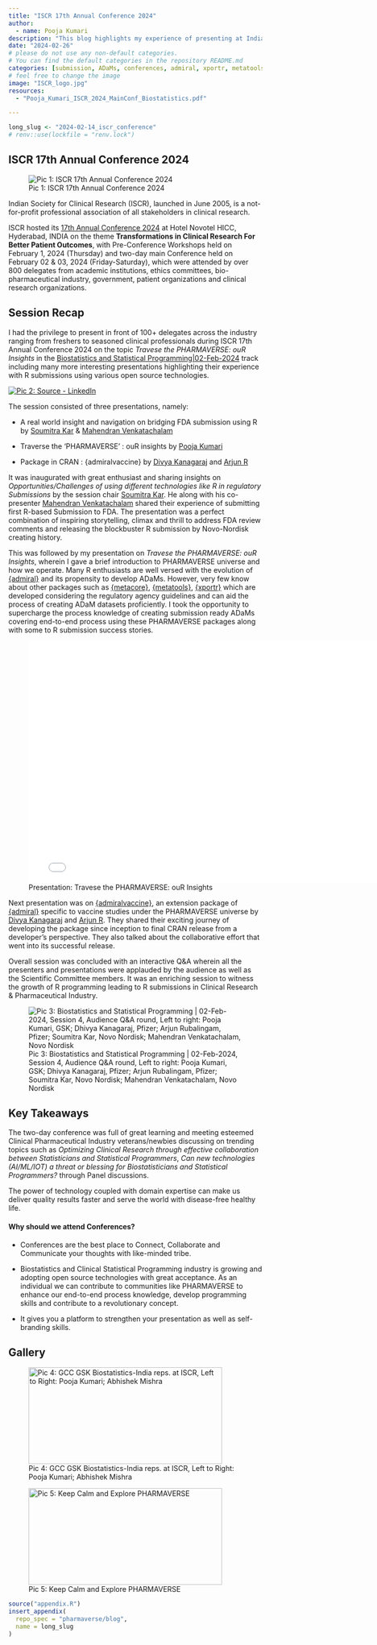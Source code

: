 ```yaml
---
title: "ISCR 17th Annual Conference 2024"
author:
  - name: Pooja Kumari
description: "This blog highlights my experience of presenting at Indian Society for Clinical Research (ISCR) 17th Annual Conference 2024."
date: "2024-02-26"
# please do not use any non-default categories.
# You can find the default categories in the repository README.md
categories: [submission, ADaMs, conferences, admiral, xportr, metatools, metacore]
# feel free to change the image
image: "ISCR_logo.jpg"
resources: 
  - "Pooja_Kumari_ISCR_2024_MainConf_Biostatistics.pdf"

---
```


<!--------------- typical setup ----------------->

```r
long_slug <- "2024-02-14_iscr_conference"
# renv::use(lockfile = "renv.lock")
```

<!--------------- post begins here ----------------->
## ISCR 17th Annual Conference 2024

![Pic 1: ISCR 17th Annual Conference 2024](ISCR.PNG){fig-align="center"}

Indian Society for Clinical Research (ISCR), launched in June 2005, is a not-for-profit professional association of all stakeholders in clinical research. 

ISCR hosted its [17th Annual Conference 2024](https://conference.iscr.org/Default.aspx) at Hotel Novotel HICC, Hyderabad, INDIA on the theme **Transformations in Clinical Research For Better Patient Outcomes**, with Pre-Conference Workshops held on February 1, 2024 (Thursday) and two-day main Conference held on February 02 & 03, 2024 (Friday-Saturday), which were attended by over 800 delegates from academic institutions, ethics committees, bio-pharmaceutical industry, government, patient organizations and clinical research organizations.

## Session Recap

I had the privilege to present in front of 100+ delegates across the industry ranging from freshers to seasoned clinical professionals during ISCR 17th Annual Conference 2024 on the topic *Travese the PHARMAVERSE: ouR Insights* in the [Biostatistics and Statistical Programming|02-Feb-2024](https://conference.iscr.org/Agenda.aspx) track including many more interesting presentations highlighting their experience with R submissions using various open source technologies.

[![Pic 2: Source - LinkedIn](ISCR_session_intro.jpg)](https://www.linkedin.com/feed/update/urn:li:activity:7158082065261858816/) 

The session consisted of three presentations, namely:

  - A real world insight and navigation on bridging FDA submission using R by [Soumitra Kar](https://www.linkedin.com/in/soumitra-kar-007/) & [Mahendran Venkatachalam](https://www.linkedin.com/in/mahendran-venkatachalam-3aa7293b/)
  
  - Traverse the 'PHARMAVERSE' : ouR insights by [Pooja Kumari](https://www.linkedin.com/in/pooja-kumari-581940b0/)
  
  - Package in CRAN : {admiralvaccine} by [Divya Kanagaraj](https://www.linkedin.com/in/dhivya-kanagaraj-149b68141/) and [Arjun R](https://www.linkedin.com/in/arjun-r-2488b2208/)

It was inaugurated with great enthusiast and sharing insights on *Opportunities/Challenges of using different technologies like R in regulatory Submissions* by the session chair [Soumitra Kar](https://www.linkedin.com/in/soumitra-kar-007/). He along with his co-presenter [Mahendran Venkatachalam](https://www.linkedin.com/in/mahendran-venkatachalam-3aa7293b/) shared their experience of submitting first R-based Submission to FDA. The presentation was a perfect combination of inspiring storytelling, climax and thrill to address FDA review comments and releasing the blockbuster R submission by Novo-Nordisk creating history.  

This was followed by my presentation on *Travese the PHARMAVERSE: ouR Insights*, wherein I gave a brief introduction to PHARMAVERSE universe and how we operate. Many R enthusiasts are well versed with the evolution of [{admiral}](https://pharmaverse.github.io/admiral/index.html) and its propensity to develop ADaMs. However, very few know about other packages such as [{metacore}](https://atorus-research.github.io/metacore/), [{metatools}](https://pharmaverse.github.io/metatools/), [{xportr}](https://atorus-research.github.io/xportr/) which are developed considering the regulatory agency guidelines and can aid the process of creating ADaM datasets proficiently. I took the opportunity to supercharge the process knowledge of creating submission ready ADaMs covering end-to-end process using these PHARMAVERSE packages along with some  to R submission success stories.

![Presentation: Travese the PHARMAVERSE: ouR Insights](Pooja_Kumari_ISCR_2024_MainConf_Biostatistics.pdf){width=8in height=5in}

Next presentation was on [{admiralvaccine}](https://pharmaverse.github.io/admiralvaccine/), an extension package of [{admiral}](https://pharmaverse.github.io/admiral/index.html) specific to vaccine studies under the PHARMAVERSE universe by [Divya Kanagaraj](https://www.linkedin.com/in/dhivya-kanagaraj-149b68141/) and [Arjun R](https://www.linkedin.com/in/arjun-r-2488b2208/). They shared their exciting journey of developing the package since inception to final CRAN release from a developer's perspective. They also talked about the collaborative effort that went into its successful release. 

Overall session was concluded with an interactive Q&A wherein all the presenters and presentations were applauded by the audience as well as the Scientific Committee members. It was an enriching session to witness the growth of R programming leading to R submissions in Clinical Research & Pharmaceutical Industry.   

![Pic 3: Biostatistics and Statistical Programming | 02-Feb-2024, Session 4, Audience Q&A round, Left to right: Pooja Kumari, GSK; Dhivya Kanagaraj, Pfizer; Arjun Rubalingam, Pfizer; Soumitra Kar, Novo Nordisk; Mahendran Venkatachalam, Novo Nordisk](ISCR_Biostats_S&P_D2_S4.jpg)

## Key Takeaways 

The two-day conference was full of great learning and meeting esteemed Clinical Pharmaceutical Industry veterans/newbies discussing on trending topics such as *Optimizing Clinical Research through effective collaboration between Statisticians and Statistical Programmers*, *Can new technologies (AI/ML/IOT) a threat or blessing for Biostatisticians and Statistical Programmers?* through Panel discussions. 

The power of technology coupled with domain expertise can make us deliver quality results faster and serve the world with disease-free healthy life.

#### Why should we attend Conferences? 

  - Conferences are the best place to Connect, Collaborate and Communicate your thoughts with like-minded tribe. 
  
  - Biostatistics and Clinical Statistical Programming industry is growing and adopting open source technologies with great acceptance. As an individual we can contribute to communities like PHARMAVERSE to enhance our end-to-end process knowledge, develop programming skills and contribute to a revolutionary concept.
  
  - It gives you a platform to strengthen your presentation as well as self-branding skills.

## Gallery

::: {layout-ncol=2}
![Pic 4: GCC GSK Biostatistics-India reps. at ISCR, Left to Right: Pooja Kumari; Abhishek Mishra](Pic1.jpg){width=4in height=2in}

![Pic 5: Keep Calm and Explore PHARMAVERSE](KeepCalm.PNG){width=4in height=2in}
:::

<!--------------- appendices go here ----------------->

```r
source("appendix.R")
insert_appendix(
  repo_spec = "pharmaverse/blog",
  name = long_slug
)
```
